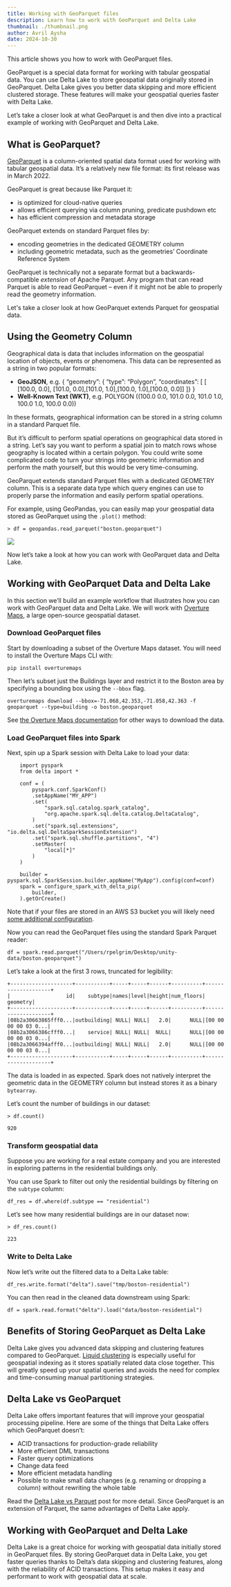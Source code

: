 ```yaml
---
title: Working with GeoParquet files
description: Learn how to work with GeoParquet and Delta Lake
thumbnail: ./thumbnail.png
author: Avril Aysha
date: 2024-10-30
---
```


This article shows you how to work with GeoParquet files.

GeoParquet is a special data format for working with tabular geospatial data. You can use Delta Lake to store geospatial data originally stored in GeoParquet. Delta Lake gives you better data skipping and more efficient clustered storage. These features will make your geospatial queries faster with Delta Lake.

Let’s take a closer look at what GeoParquet is and then dive into a practical example of working with GeoParquet and Delta Lake.

## What is GeoParquet?

[GeoParquet](https://geoparquet.org/) is a column-oriented spatial data format used for working with tabular geospatial data. It’s a relatively new file format: its first release was in March 2022.

GeoParquet is great because like Parquet it:

- is optimized for cloud-native queries
- allows efficient querying via column pruning, predicate pushdown etc
- has efficient compression and metadata storage

GeoParquet extends on standard Parquet files by:

- encoding geometries in the dedicated GEOMETRY column
- including geometric metadata, such as the geometries’ Coordinate Reference System

GeoParquet is technically not a separate format but a backwards-compatible _extension_ of Apache Parquet. Any program that can read Parquet is able to read GeoParquet – even if it might not be able to properly read the geometry information.

Let's take a closer look at how GeoParquet extends Parquet for geospatial data.

## Using the Geometry Column

Geographical data is data that includes information on the geospatial location of objects, events or phenomena. This data can be represented as a string in two popular formats:

- **GeoJSON**, e.g. { “geometry”: { “type”: “Polygon”, “coordinates”: [ [ [100.0, 0.0], [101.0, 0.0],[101.0, 1.0],[100.0, 1.0],[100.0, 0.0]] ]} }
- **Well-Known Text (WKT)**, e.g. POLYGON ((100.0 0.0, 101.0 0.0, 101.0 1.0, 100.0 1.0, 100.0 0.0))

In these formats, geographical information can be stored in a string column in a standard Parquet file.

But it’s difficult to perform spatial operations on geographical data stored in a string. Let’s say you want to perform a spatial join to match rows whose geography is located within a certain polygon. You could write some complicated code to turn your strings into geometric information and perform the math yourself, but this would be very time-consuming.

GeoParquet extends standard Parquet files with a dedicated GEOMETRY column. This is a separate data type which query engines can use to properly parse the information and easily perform spatial operations.

For example, using GeoPandas, you can easily map your geospatial data stored as GeoParquet using the `.plot()` method:

```
> df = geopandas.read_parquet("boston.geoparquet")
```

![](image1.jpg)

Now let’s take a look at how you can work with GeoParquet data and Delta Lake.

## Working with GeoParquet Data and Delta Lake

In this section we’ll build an example workflow that illustrates how you can work with GeoParquet data and Delta Lake. We will work with [Overture Maps](https://overturemaps.org/), a large open-source geospatial dataset.

### Download GeoParquet files

Start by downloading a subset of the Overture Maps dataset. You will need to install the Overture Maps CLI with:

```
pip install overturemaps
```

Then let’s subset just the Buildings layer and restrict it to the Boston area by specifying a bounding box using the `--bbox` flag.

```
overturemaps download --bbox=-71.068,42.353,-71.058,42.363 -f geoparquet --type=building -o boston.geoparquet
```

See [the Overture Maps documentation](https://docs.overturemaps.org/getting-data/) for other ways to download the data.

### Load GeoParquet files into Spark

Next, spin up a Spark session with Delta Lake to load your data:

```
    import pyspark
    from delta import *

    conf = (
        pyspark.conf.SparkConf()
        .setAppName("MY_APP")
        .set(
            "spark.sql.catalog.spark_catalog",
            "org.apache.spark.sql.delta.catalog.DeltaCatalog",
        )
        .set("spark.sql.extensions", "io.delta.sql.DeltaSparkSessionExtension")
        .set("spark.sql.shuffle.partitions", "4")
        .setMaster(
            "local[*]"
        )
    )

    builder = pyspark.sql.SparkSession.builder.appName("MyApp").config(conf=conf)
    spark = configure_spark_with_delta_pip(
        builder,
    ).getOrCreate()
```

Note that if your files are stored in an AWS S3 bucket you will likely need [some additional configuration](https://delta.io/blog/delta-lake-s3/).

Now you can read the GeoParquet files using the standard Spark Parquet reader:

```
df = spark.read.parquet("/Users/rpelgrim/Desktop/unity-data/boston.geoparquet")
```

Let’s take a look at the first 3 rows, truncated for legibility:

```
+--------------------+-----------+-----+-----+------+----------+--------------------+
|                  id|    subtype|names|level|height|num_floors|            geometry|
+--------------------+-----------+-----+-----+------+----------+--------------------+
|08b2a30663865fff0...|outbuilding| NULL| NULL|   2.0|      NULL|[00 00 00 00 03 0...|
|08b2a3066386cfff0...|    service| NULL| NULL|  NULL|      NULL|[00 00 00 00 03 0...|
|08b2a3066394afff0...|outbuilding| NULL| NULL|   2.0|      NULL|[00 00 00 00 03 0...|
+--------------------+-----------+-----+-----+------+----------+--------------------+
```

The data is loaded in as expected. Spark does not natively interpret the geometric data in the GEOMETRY column but instead stores it as a binary `bytearray`.

Let’s count the number of buildings in our dataset:

```
> df.count()

920
```

### Transform geospatial data

Suppose you are working for a real estate company and you are interested in exploring patterns in the residential buildings only.

You can use Spark to filter out only the residential buildings by filtering on the `subtype` column:

```
df_res = df.where(df.subtype == "residential")
```

Let’s see how many residential buildings are in our dataset now:

```
> df_res.count()

223
```

### Write to Delta Lake

Now let’s write out the filtered data to a Delta Lake table:

```
df_res.write.format("delta").save("tmp/boston-residential")
```

You can then read in the cleaned data downstream using Spark:

```
df = spark.read.format("delta").load("data/boston-residential")
```

## Benefits of Storing GeoParquet as Delta Lake

Delta Lake gives you advanced data skipping and clustering features compared to GeoParquet. [Liquid clustering](https://docs.delta.io/latest/delta-clustering.html) is especially useful for geospatial indexing as it stores spatially related data close together. This will greatly speed up your spatial queries and avoids the need for complex and time-consuming manual partitioning strategies.

## Delta Lake vs GeoParquet

Delta Lake offers important features that will improve your geospatial processing pipeline. Here are some of the things that Delta Lake offers which GeoParquet doesn’t:

- ACID transactions for production-grade reliability
- More efficient DML transactions
- Faster query optimizations
- Change data feed
- More efficient metadata handling
- Possible to make small data changes (e.g. renaming or dropping a column) without rewriting the whole table

Read the [Delta Lake vs Parquet](https://delta.io/blog/delta-lake-vs-parquet-comparison/) post for more detail. Since GeoParquet is an extension of Parquet, the same advantages of Delta Lake apply.

## Working with GeoParquet and Delta Lake

Delta Lake is a great choice for working with geospatial data initially stored in GeoParquet files. By storing GeoParquet data in Delta Lake, you get faster queries thanks to Delta’s data skipping and clustering features, along with the reliability of ACID transactions. This setup makes it easy and performant to work with geospatial data at scale.

